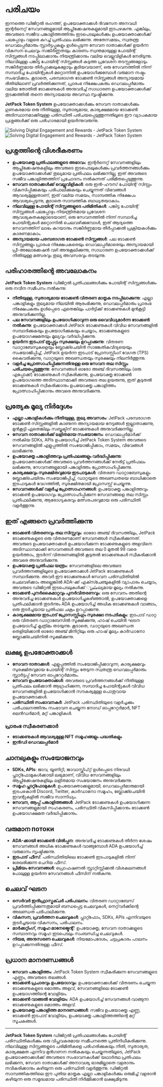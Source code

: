 
# പരിചയം

ഇന്നത്തെ ഡിജിറ്റൽ രംഗത്ത്, ഉപയോക്താക്കൾ ദിവസേന അനവധി ഇന്റർനെറ്റ് സേവനങ്ങളുമായി ആപ്ലിക്കേഷനുകളുമായി ഇടപഴകുന്നു. എങ്കിലും, അവരുടെ സജീവ പങ്കാളിത്തത്തിനും ഇടപെടലുകൾക്കും ഉപയോക്താക്കൾക്ക് പലപ്പോഴും വളരെ കുറച്ച് പ്രതിഫലം ലഭിക്കുന്നു. അതേസമയം, സ്വതന്ത്ര ഡെവലപ്പർമാരും സ്റ്റാർട്ടപ്പുകളും ഉൾപ്പെടുന്ന സേവന ദാതാക്കൾക്ക് ഉയർന്ന വികസന ചെലവും സങ്കീർണ്ണതയും കാരണം സ്വന്തമായുള്ള പോയിന്റ് സിസ്റ്റങ്ങൾ നടപ്പിലാക്കാനും നിയന്ത്രിക്കാനും വലിയ വെല്ലുവിളികൾ നേരിടുന്നു. നിലവിലുള്ള പങ്കിട്ട പോയിന്റ് സിസ്റ്റങ്ങൾ കടുത്ത പ്രവേശന തടസ്സങ്ങളോടും സങ്കീർണ്ണമായ തീർപ്പാക്കലുകളോടും കൂടിയവയാണ്, ഒരു സേവനത്തിൽ നിന്ന് സമ്പാദിച്ച പോയിന്റുകൾ മറ്റൊന്നിൽ ഉപയോഗിക്കുമ്പോൾ വരുമാന നഷ്ടം സംഭവിക്കാം. കൂടാതെ, പരമ്പരാഗത ടോക്കൺ സിസ്റ്റങ്ങൾ അന്യായമായ രീതിയിലാണ് പ്രവർത്തിക്കുന്നത്, പ്രാരംഭ നിക്ഷേപകരും ഡെവലപ്പർമാരും വലിയ തോതിൽ ടോക്കണുകൾ അനുവദിച്ച് സാധാരണ ഉപയോക്താക്കൾക്ക് തുടക്കത്തിൽ തന്നെ അന്യായമായ അവസ്ഥ സൃഷ്ടിക്കുന്നു.

**JetPack Token System** ഉപയോക്താക്കൾക്കും സേവന ദാതാക്കൾക്കും ഗുണകരമായ ഒരു നീതിയുള്ള, സുതാര്യമായ, കാര്യക്ഷമമായ ടോക്കൺ അടിസ്ഥാനമാക്കിയുള്ള പരിസ്ഥിതി പരിചയപ്പെടുത്തുന്നതിലൂടെ ഈ വ്യാപകമായ പ്രശ്നങ്ങൾക്ക് ഒരു പരിഹാരമായി ഉയർന്നുവരുന്നു.

<Image src="/images/en/intro.svg" alt="Solving Digital Engagement and Rewards - JetPack Token System" width={700} height={534} className="dark:hidden"/>
<Image src="/images/en/intro-dark.svg" alt="Solving Digital Engagement and Rewards - JetPack Token System" width={700} height={534} className="hidden dark:block"/>

## പ്രശ്നത്തിന്റെ വിശദീകരണം

- **ഉപയോക്തൃ പ്രതിഫലങ്ങളുടെ അഭാവം**: ഇന്റർനെറ്റ് സേവനങ്ങളിലും ആപ്ലിക്കേഷനുകളിലും അവരുടെ ഇടപെടലുകൾക്കും പ്രവർത്തനങ്ങൾക്കും ഉപയോക്താക്കൾക്ക് തുല്യമായ പ്രതിഫലം ലഭിക്കുന്നില്ല, ഇത് അവരുടെ സജീവ പങ്കാളിത്തത്തിന് പ്രചോദനം നൽകുന്നത് പരിമിതപ്പെടുത്തുന്നു.
- **സേവന ദാതാക്കൾക്ക് വെല്ലുവിളികൾ**: ഒരു ഇൻ-ഹൗസ് പോയിന്റ് സിസ്റ്റം വികസിപ്പിക്കുകയും പരിപാലിക്കുകയും ചെയ്യുന്നത് വിഭവങ്ങൾ ആവശ്യമുള്ളതാണ്, ഇത് വലിയ സമയം, സാമ്പത്തിക നിക്ഷേപം ആവശ്യപ്പെടുന്നു, കൂടാതെ സാമ്പത്തിക ബാധ്യതയാകാം.
- **നിലവിലുള്ള പോയിന്റ് സിസ്റ്റങ്ങളുടെ പരിമിതികൾ**: പങ്കിട്ട പോയിന്റ് സിസ്റ്റങ്ങൾ പലപ്പോഴും നിയന്ത്രിതമായ പ്രവേശന ആവശ്യകതകളോടെയാണ്, ഒരു സേവനത്തിൽ നിന്ന് സമ്പാദിച്ച പോയിന്റുകൾ മറ്റൊന്നിൽ ചെലവഴിക്കുമ്പോൾ, ഇത് ആദ്യത്തെ സേവനത്തിന് ലാഭം കുറയാനും സങ്കീർണ്ണമായ തീർപ്പാക്കൽ പ്രക്രിയകൾക്കും കാരണമാകാം.
- **അന്യായമായ പരമ്പരാഗത ടോക്കൺ സിസ്റ്റങ്ങൾ**: പല ടോക്കൺ സിസ്റ്റങ്ങളും പ്രാരംഭ നിക്ഷേപകരെയും ഡെവലപ്പർമാരെയും അന്യായമായി പ്രീ-അലോക്കേഷൻ വഴി അനുകൂലിക്കുന്നു, സാധാരണ ഉപയോക്താക്കൾക്ക് നീതിയുള്ള മത്സരവും തുല്യ അവസരവും തടയുന്നു.

## പരിഹാരത്തിന്റെ അവലോകനം

**JetPack Token System** ഡിജിറ്റൽ പ്രതിഫലങ്ങൾക്കും പോയിന്റ് സിസ്റ്റങ്ങൾക്കും ഒരു നവീന സമീപനം നൽകുന്നു:

- **നീതിയുള്ള, സുതാര്യമായ ടോക്കൺ വിതരണ മാതൃക നടപ്പിലാക്കുന്നു**: എല്ലാ പങ്കാളികളും തുല്യമായ നിലയിൽ ആരംഭിക്കുന്നു, ഡെവലപ്പർമാരും പ്രാരംഭ നിക്ഷേപകരും ഉൾപ്പെടെ ഏതെങ്കിലും പാർട്ടിക്ക് ടോക്കണുകൾ മുൻകൂട്ടി അനുവദിക്കുന്നില്ല.
- **പല സേവനങ്ങളിലും ഉപയോഗിക്കാവുന്ന ഒരു വൈവിധ്യമാർന്ന ടോക്കൺ നൽകുന്നു**: ഉപയോക്താക്കൾ JetPack ടോക്കണുകൾ വിവിധ സേവനങ്ങളിൽ സമ്പാദിക്കുകയും ഉപയോഗിക്കുകയും ചെയ്യാം, ടോക്കണുകളുടെ ഉപയോഗക്ഷമതയും മൂല്യവും വർദ്ധിപ്പിക്കുന്നു.
- **ഉയർന്ന ഇടപാട് ത്രൂപ്പുട്ടും സുരക്ഷയും ഉറപ്പാക്കുന്നു**: വിതരണ ഡാറ്റാബേസുകളെയും ബ്ലോക്ക്ചെയിൻ സാങ്കേതികവിദ്യയെയും സംയോജിപ്പിച്ച്, JetPack ഉയർന്ന ഇടപാട് പ്രോസസ്സിംഗ് വേഗത (TPS) കൈവരിക്കുന്നു, ഡാറ്റയുടെ അഖണ്ഡതയും സുരക്ഷയും നിലനിർത്തുന്നു.
- **വളർച്ച പ്രോത്സാഹിപ്പിക്കുന്നതിനുള്ള ഒരു സേവന തല സിസ്റ്റം പരിചയപ്പെടുത്തുന്നു**: സേവനങ്ങൾ ഓരോ അഞ്ച് ദിവസത്തിലും (ഒരു എപ്പോക്ക്) ടോക്കണുകൾ സ്വീകരിക്കുന്നു, ഉപയോക്തൃ ടോക്കൺ ഉപയോഗത്തെ അടിസ്ഥാനമാക്കി അവരുടെ തല ഉയരുന്നു, ഇത് കൂടുതൽ ടോക്കണുകൾ സ്വീകരിക്കാനും ഉപയോക്തൃ പങ്കാളിത്തം പ്രോത്സാഹിപ്പിക്കാനും അവരെ അനുവദിക്കുന്നു.

## പ്രത്യേക മൂല്യ നിർദ്ദേശം

- **എല്ലാ പങ്കാളികൾക്കും നീതിയുള്ള, തുല്യ അവസരം**: JetPack പരമ്പരാഗത ടോക്കൺ സിസ്റ്റങ്ങളിൽ കാണുന്ന അന്യായമായ നേട്ടങ്ങൾ ഇല്ലാതാക്കുന്നു, മുൻകൂട്ടി ഏതെങ്കിലും സബ്ജക്ടിന് ടോക്കണുകൾ അനുവദിക്കുന്നില്ല.
- **സേവന ദാതാക്കൾക്ക് ലളിതമായ സംയോജനം**: ഡെവലപ്പർമാർക്ക് നൽകിയ SDKs, APIs ഉപയോഗിച്ച് JetPack Token System അവരുടെ സേവനങ്ങളിൽ എളുപ്പത്തിൽ സംയോജിപ്പിക്കാം, സമയം, വിഭവങ്ങൾ ലാഭിക്കുന്നു.
- **ഉപയോക്തൃ പങ്കാളിത്തവും പ്രതിഫലങ്ങളും വർദ്ധിപ്പിക്കുന്നു**: ഉപയോക്താക്കൾക്ക് അവരുടെ പ്രവർത്തനങ്ങൾക്ക് നേരിട്ട് പ്രതിഫലം ലഭിക്കുന്നു, സേവനങ്ങളുമായി പങ്കാളിത്തം പ്രോത്സാഹിപ്പിക്കുന്നു.
- **കാര്യക്ഷമവും സുരക്ഷിതവുമായ ഇടപാടുകൾ**: വിതരണ ഡാറ്റാബേസുകളും ബ്ലോക്ക്ചെയിനും സംയോജിപ്പിച്ച്, ഡാറ്റയുടെ അഖണ്ഡതയെ ബാധിക്കാതെ ഇടപാടുകൾ വേഗത്തിൽ, സുരക്ഷിതമായി പ്രോസസ്സ് ചെയ്യുന്നു.
- **സേവനങ്ങൾക്ക് വളർച്ച പ്രോത്സാഹനങ്ങൾ**: ഉപയോക്തൃ പങ്കാളിത്തവും ടോക്കൺ ഉപയോഗവും പ്രോത്സാഹിപ്പിക്കുന്ന സേവനങ്ങളെ തല സിസ്റ്റം പ്രതിഫലിക്കുന്നു, ആരോഗ്യകരവും മത്സരപരവുമായ ഒരു പരിസ്ഥിതി വളർത്തുന്നു.

## ഇത് എങ്ങനെ പ്രവർത്തിക്കുന്നു

- **ടോക്കൺ വിതരണവും തല സിസ്റ്റവും**: ഓരോ അഞ്ച് ദിവസത്തിലും, JetPack ടോക്കണുകളുടെ ഒരു വിതരണമാണ് സേവനങ്ങൾ സ്വീകരിക്കുന്നത്. അവരുടെ ഉപയോക്താക്കൾ ഉപയോഗിക്കുന്ന ടോക്കണുകളുടെ അളവിനെ അടിസ്ഥാനമാക്കി സേവനങ്ങൾ അവരുടെ തല 0 മുതൽ 99 വരെ ഉയർത്താം, തുടർന്ന് വിതരണങ്ങളിൽ കൂടുതൽ ടോക്കണുകൾ സ്വീകരിക്കാൻ അവരെ അനുവദിക്കുന്നു.
- **ഉപയോക്തൃ പ്രതിഫല യന്ത്രം**: സേവനങ്ങളിലെ അവരുടെ പ്രവർത്തനങ്ങളിലൂടെ ഉപയോക്താക്കൾ JetPack ടോക്കണുകൾ സമ്പാദിക്കുന്നു. അവർ ഈ ടോക്കണുകൾ സേവന പരിസ്ഥിതിയിൽ ചെലവഴിക്കാം അല്ലെങ്കിൽ ADA-ക്ക് എക്സ്ചേഞ്ചുകളിൽ വ്യാപാരം ചെയ്യാം, അവരുടെ ഡിജിറ്റൽ ഇടപെടലുകൾക്ക് ملمൂല്യമായ മൂല്യം നൽകുന്നു.
- **ടോക്കൺ പുനർകൈമാറ്റവും പുനർവിതരണവും**: ഒരു സേവനം അതിന്റെ അനുവദിച്ച ടോക്കണുകൾ ഉപയോഗിച്ചുകഴിഞ്ഞാൽ, ഉപയോക്താക്കളെ പ്രതിഫലിക്കാൻ തുടർന്നും ADA ഉപയോഗിച്ച് അധിക ടോക്കണുകൾ വാങ്ങാം, ഒരു തുടർച്ചയായ പ്രതിഫല ചക്രം ഉറപ്പാക്കുന്നു.
- **കാര്യക്ഷമമായ ഇടപാട് പ്രോസസ്സിംഗും സുരക്ഷാ നടപടികളും**: ഇടപാട് ഡാറ്റ ഒരു വിതരണ ഡാറ്റാബേസിൽ സൂക്ഷിക്കുന്നു, ഹാഷ് ചെയിൻ ഘടന ഉപയോഗിച്ച് കൃത്രിമം തടയുന്നു. കൂടാതെ, ഡാറ്റയുടെ അഖണ്ഡത തെളിയിക്കാൻ ഓരോ അഞ്ച് മിനിറ്റിലും ഒരു ഹാഷ് മൂല്യം കാർഡാനോ ബ്ലോക്ക്ചെയിനിൽ സൂക്ഷിക്കുന്നു.

## ലക്ഷ്യ ഉപഭോക്താക്കൾ

- **സേവന ദാതാക്കൾ**: എളുപ്പത്തിൽ സംയോജിപ്പിക്കാവുന്ന, കാര്യക്ഷമവും സുരക്ഷിതവുമായ പോയിന്റ് സിസ്റ്റം തേടുന്ന സ്വതന്ത്ര ഡെവലപ്പർമാരും സ്റ്റാർട്ടപ്പ് സേവന ഓപ്പറേറ്റർമാരും.
- **സേവന ഉപയോക്താക്കൾ**: അവരുടെ പ്രവർത്തനങ്ങൾക്ക് നീതിയുള്ള പ്രതിഫലം ലഭിക്കാൻ ആഗ്രഹിക്കുന്ന, സമ്പാദിച്ച പോയിന്റുകൾ വിവിധ സേവനങ്ങളിൽ ഉപയോഗിക്കാൻ സൗകര്യമുള്ള പൊതുവായ ഉപയോക്താക്കൾ.
- **പരിസ്ഥിതി സംഭാവനകർ**: JetPack പരിസ്ഥിതിയുടെ വളർച്ചക്കും പരിപാലനത്തിനും സംഭാവന ചെയ്യുന്ന നോഡ് ഓപ്പറേറ്റർമാർ, NFT ലെൻഡർമാർ, മറ്റ് പങ്കാളികൾ.

### പ്രാരംഭ സ്വീകരണക്കാർ

- **ടോക്കണുകൾ ആവശ്യമുള്ള NFT സമൂഹങ്ങളും പദ്ധതികളും**
- **ഇൻഡി ഡെവലപ്പർമാർ**

## ചാനലുകളും സംയോജനവും

- **SDKs, APIs**: ജാവ, യൂണിറ്റി, ജാവാസ്ക്രിപ്റ്റ് ഉൾപ്പെടെ നിരവധി പ്ലാറ്റ്ഫോമുകൾക്കായി ലഭ്യമാണ്, വിവിധ സേവനങ്ങളിലും ആപ്ലിക്കേഷനുകളിലും ലളിതമായ സംയോജനം അനുവദിക്കുന്നു.
- **സമൂഹ പ്ലാറ്റ്ഫോമുകൾ**: ഉപയോക്താക്കളുമായി, ഡെവലപ്പർമാരുമായി ഇടപഴകാൻ Discord, Twitter, കാർഡാനോ സമൂഹം, ബ്ലോക്ക്ചെയിൻ ഇവന്റുകളിൽ സജീവ സാന്നിധ്യം.
- **സേവന, ആപ്പ് പങ്കാളിത്തങ്ങൾ**: JetPack ടോക്കണുകൾ ഉപയോഗിക്കുന്ന സേവനങ്ങളുമായി സഹകരണം, പരിസ്ഥിതി വികസിപ്പിക്കാനും ടോക്കൺ ഉപയോഗക്ഷമത വർദ്ധിപ്പിക്കാനും.

## വരുമാന потоки

- **ADA-ക്കായി ടോക്കൺ വിൽപ്പന**: അനുവദിച്ച ടോക്കണുകൾ തീർന്ന ശേഷം സേവനങ്ങൾ അധിക ടോക്കണുകൾ വാങ്ങുമ്പോൾ ADA ഉപയോഗിച്ച് വരുമാനം സൃഷ്ടിക്കുന്നു.
- **ഇടപാട് ഫീസ്**: പരിസ്ഥിതിയിലെ ടോക്കൺ ഇടപാടുകളിൽ നിന്ന് ശേഖരിക്കുന്ന ചെറിയ ഫീസ്.
- **പ്രീമിയം സേവനങ്ങൾ**: പ്രൊഫഷണൽ സ്റ്റാറ്റിസ്റ്റിക്കൽ വിശകലനങ്ങൾ പോലുള്ള ഉയർന്ന സേവനങ്ങൾ ഫീസിന് നൽകുന്നു.

## ചെലവ് ഘടന

- **സെർവർ ഇൻഫ്രാസ്ട്രക്ചർ പരിപാലനം**: വിതരണ ഡാറ്റാബേസ് പ്രവർത്തിപ്പിക്കുന്നതുമായി ബന്ധപ്പെട്ട ചെലവുകൾ, നെറ്റ്‌വർക്കിന്റെ അഖണ്ഡത പരിപാലിക്കുന്നു.
- **വികസന, പ്രവർത്തന ചെലവുകൾ**: പ്ലാറ്റ്ഫോം, SDKs, APIs എന്നിവയുടെ തുടർച്ചയായ വികസനം, പരിപാലനം.
- **മാർക്കറ്റിംഗ്, സമൂഹ മാനേജ്മെന്റ്**: ഉപയോക്തൃ, സേവന ദാതാക്കളുടെ സമ്പാദനവും സമൂഹ ഇടപെടലും സംബന്ധിച്ച ചെലവുകൾ.
- **നിയമ, അനുസരണ ചെലവുകൾ**: നിയമോപദേശം, ചട്ടപ്രകാരം പാലനം ഉറപ്പാക്കുന്നതിനുള്ള ഫീസ്.

## പ്രധാന മാനദണ്ഡങ്ങൾ

- **സേവന പങ്കാളിത്തം**: JetPack Token System സ്വീകരിക്കുന്ന സേവനങ്ങളുടെ എണ്ണം, അവരുടെ തലങ്ങൾ.
- **ടോക്കൺ പ്രചാരവും ഉപയോഗവും**: ഉപയോക്താക്കൾക്ക് വിതരണം ചെയ്യുന്ന ടോക്കണുകളുടെ മൊത്തം അളവ്, സേവനങ്ങളിലെ ടോക്കൺ ഉപയോഗത്തിന്റെ വോളിയം.
- **ടോക്കൺ വാങ്ങൽ വോളിയം**: ADA ഉപയോഗിച്ച് സേവനങ്ങൾ വാങ്ങുന്ന ടോക്കണുകളുടെ മൊത്തം അളവ്.
- **ഉപയോക്തൃ പങ്കാളിത്ത മാനദണ്ഡങ്ങൾ**: സജീവ ഉപയോക്തൃ എണ്ണ, ടോക്കൺ ഇടപാട് വോളിയം, ഉപയോക്തൃ പങ്കാളിത്തത്തിന്റെ മറ്റ് സൂചകങ്ങൾ.

---

**JetPack Token System** ഡിജിറ്റൽ പ്രതിഫലങ്ങൾക്കും പോയിന്റ് പരിസ്ഥിതികൾക്കും ഒരു വിപ്ലവകരമായ സമീപനത്തെ പ്രതിനിധീകരിക്കുന്നു. നിലവിലുള്ള സിസ്റ്റങ്ങളുടെ പരിമിതികളെ പരിഹരിക്കുകയും നീതി, സുതാര്യത, കാര്യക്ഷമത എന്നിവ മുൻഗണന നൽകുകയും ചെയ്യുന്നതിലൂടെ, JetPack ഉപയോക്താക്കൾക്ക് അവരുടെ സംഭാവനകൾക്ക് യഥാർത്ഥ പ്രതിഫലം ലഭിക്കുന്ന, സേവന ദാതാക്കൾക്ക് അനാവശ്യ ഭാരമില്ലാതെ വളരാനും നവീകരിക്കാനും കഴിയുന്ന ഒരു പരിസ്ഥിതി വളർത്തുന്നു. ഡിജിറ്റൽ സാമ്പത്തികത്തിലെ ഈ പുതിയ മാതൃക എല്ലാ പങ്കാളികൾക്കും ഒരുമിച്ച് വളരാൻ കഴിയുന്ന ഒരു സമൃദ്ധമായ പരിസ്ഥിതി നിർമ്മിക്കാൻ ലക്ഷ്യമിടുന്നു.
